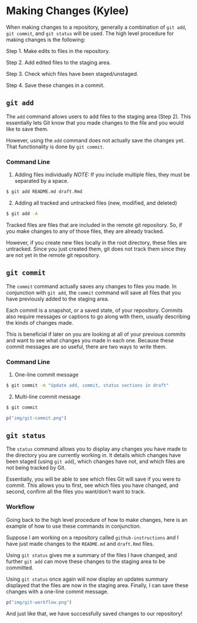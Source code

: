 # Making Changes (Kylee) {#making-changes}

When making changes to a repository, generally a combination of `git add`, `git commit`, and `git status` will be used. The high level procedure for making changes is the following:

Step 1. Make edits to files in the repository.

Step 2. Add edited files to the staging area.

Step 3. Check which files have been staged/unstaged.

Step 4. Save these changes in a commit.

## `git add`

The `add` command allows users to add files to the staging area (Step 2). This essentially lets Git know that you made changes to the file and you would like to save them.

However, using the `add` command does not actually save the changes yet. That functionality is done by `git commit`.

### Command Line

(1) Adding files individually _NOTE:_ If you include multiple files, they must be separated by a space.
```bash
$ git add README.md draft.Rmd
```


(2) Adding all tracked and untracked files (new, modified, and deleted)
```bash
$ git add -A
```

Tracked files are files that are included in the remote git repository. So, if you make changes to any of those files, they are already tracked.

However, if you create new files locally in the root directory, these files are untracked. Since you just created them, git does not track them since they are not yet in the remote git repository.


## `git commit`

The `commit` command actually saves any changes to files you made. In conjunction with `git add`, the `commit` command will save all files that you have previously added to the staging area.

Each commit is a snapshot, or a saved state, of your repository. Commits also require messages or captions to go along with them, usually describing the kinds of changes made.

This is beneficial if later on you are looking at all of your previous commits and want to see what changes you made in each one. Because these commit messages are so useful, there are two ways to write them.

### Command Line

(1) One-line commit message
```bash
$ git commit -m "Update add, commit, status sections in draft"
```


(2) Multi-line commit message
```bash
$ git commit
```

```r
p("img/git-commit.png")
```

## `git status`

The `status` command allows you to display any changes you have made to the directory you are currently working in. It details which changes have been staged (using `git add`), which changes have not, and which files are not being tracked by Git.

Essentially, you will be able to see which files Git will save if you were to commit. This allows you to first, see which files you have changed, and second, confirm all the files you want/don't want to track.


### Workflow

Going back to the high level procedure of how to make changes, here is an example of how to use these commands in conjunction.

Suppose I am working on a repository called `github-instructions` and I have just made changes to the `README.md` and `draft.Rmd` files.

Using `git status` gives me a summary of the files I have changed, and further `git add` can move these changes to the staging area to be committed.

Using `git status` once again will now display an updates summary displayed that the files are now in the staging area. Finally, I can save these changes with a one-line commit message.

```r
p("img/git-workflow.png")
```

And just like that, we have successfully saved changes to our repository!


